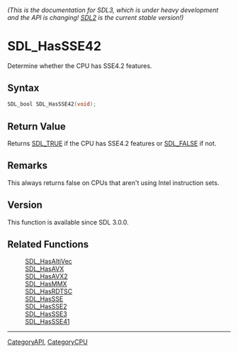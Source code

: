 ====== (This is the documentation for SDL3, which is under heavy development and the API is changing! [https://wiki.libsdl.org/ SDL2] is the current stable version!) ======
= SDL_HasSSE42 =

Determine whether the CPU has SSE4.2 features.

== Syntax ==

<syntaxhighlight lang='c'>
SDL_bool SDL_HasSSE42(void);
</syntaxhighlight>

== Return Value ==

Returns [[SDL_TRUE]] if the CPU has SSE4.2 features or [[SDL_FALSE]] if
not.

== Remarks ==

This always returns false on CPUs that aren't using Intel instruction sets.

== Version ==

This function is available since SDL 3.0.0.

== Related Functions ==

:[[SDL_HasAltiVec]]
:[[SDL_HasAVX]]
:[[SDL_HasAVX2]]
:[[SDL_HasMMX]]
:[[SDL_HasRDTSC]]
:[[SDL_HasSSE]]
:[[SDL_HasSSE2]]
:[[SDL_HasSSE3]]
:[[SDL_HasSSE41]]

----
[[CategoryAPI]], [[CategoryCPU]]


